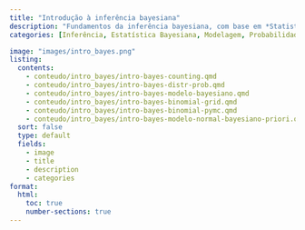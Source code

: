 ```yaml
---
title: "Introdução à inferência bayesiana"
description: "Fundamentos da inferência bayesiana, com base em *Statistical Rethinking* [@mcelreath2018statistical]."
categories: [Inferência, Estatística Bayesiana, Modelagem, Probabilidade]

image: "images/intro_bayes.png"
listing:
  contents:
    - conteudo/intro_bayes/intro-bayes-counting.qmd
    - conteudo/intro_bayes/intro-bayes-distr-prob.qmd
    - conteudo/intro_bayes/intro-bayes-modelo-bayesiano.qmd
    - conteudo/intro_bayes/intro-bayes-binomial-grid.qmd
    - conteudo/intro_bayes/intro-bayes-binomial-pymc.qmd
    - conteudo/intro_bayes/intro-bayes-modelo-normal-bayesiano-priori.qmd
  sort: false
  type: default
  fields: 
    - image
    - title
    - description
    - categories
format:
  html:
    toc: true
    number-sections: true
---
```

